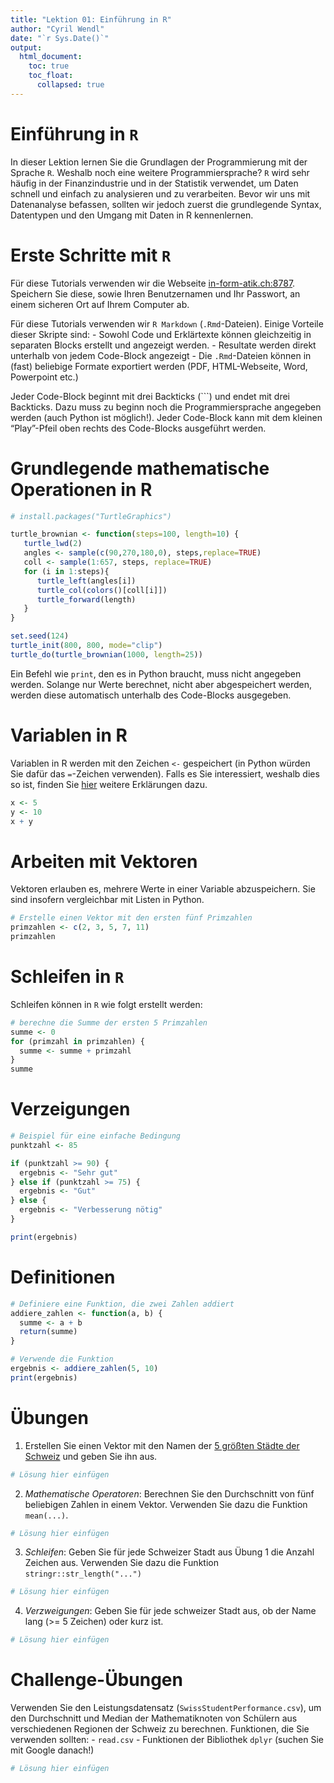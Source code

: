 ```yaml
---
title: "Lektion 01: Einführung in R"
author: "Cyril Wendl"
date: "`r Sys.Date()`"
output:
  html_document:
    toc: true
    toc_float:
      collapsed: true
---
```


# Einführung in `R`

In dieser Lektion lernen Sie die Grundlagen der Programmierung mit der Sprache `R`. Weshalb noch eine weitere Programmiersprache? `R` wird sehr häufig in der Finanzindustrie und in der Statistik verwendet, um Daten schnell und einfach zu analysieren und zu verarbeiten. Bevor wir uns mit Datenanalyse befassen, sollten wir jedoch zuerst die  grundlegende Syntax, Datentypen und den Umgang mit Daten in R kennenlernen.

# Erste Schritte mit `R`

Für diese Tutorials verwenden wir die Webseite [in-form-atik.ch:8787](in-form-atik.ch:8787). Speichern Sie diese, sowie Ihren Benutzernamen und Ihr Passwort, an einem sicheren Ort auf Ihrem Computer ab.

Für diese Tutorials verwenden wir `R Markdown` (`.Rmd`-Dateien). Einige Vorteile dieser Skripte sind:
- Sowohl Code und Erklärtexte können gleichzeitig in separaten Blocks erstellt und angezeigt werden.
- Resultate werden direkt unterhalb von jedem Code-Block angezeigt
- Die `.Rmd`-Dateien können in (fast) beliebige Formate exportiert werden (PDF, HTML-Webseite, Word, Powerpoint etc.)

Jeder Code-Block beginnt mit drei Backticks (```) und endet mit drei Backticks. Dazu muss zu beginn noch die Programmiersprache angegeben werden (auch Python ist möglich!). Jeder Code-Block kann mit dem kleinen "Play"-Pfeil oben rechts des Code-Blocks ausgeführt werden.

# Grundlegende mathematische Operationen in R
```r
# install.packages("TurtleGraphics")
```

```r
turtle_brownian <- function(steps=100, length=10) {
   turtle_lwd(2)
   angles <- sample(c(90,270,180,0), steps,replace=TRUE)
   coll <- sample(1:657, steps, replace=TRUE)
   for (i in 1:steps){
      turtle_left(angles[i])
      turtle_col(colors()[coll[i]])
      turtle_forward(length)
   }
}

set.seed(124)
turtle_init(800, 800, mode="clip")
turtle_do(turtle_brownian(1000, length=25))
```

Ein Befehl wie `print`, den es in Python braucht, muss nicht angegeben werden. Solange nur Werte berechnet, nicht aber abgespeichert werden, werden diese automatisch unterhalb des Code-Blocks ausgegeben.

# Variablen in R

Variablen in R werden mit den Zeichen `<-` gespeichert (in Python würden Sie dafür das `=`-Zeichen verwenden). Falls es Sie interessiert, weshalb dies so ist, finden Sie [hier](https://graebnerc.github.io/RforSocioEcon/basics.html#es:befehle) weitere Erklärungen dazu.

```r
x <- 5
y <- 10
x + y
```

# Arbeiten mit Vektoren

Vektoren erlauben es, mehrere Werte in einer Variable abzuspeichern. Sie sind insofern vergleichbar mit Listen in Python.

```r
# Erstelle einen Vektor mit den ersten fünf Primzahlen
primzahlen <- c(2, 3, 5, 7, 11)
primzahlen
```


# Schleifen in `R`
Schleifen können in `R` wie folgt erstellt werden:

```r
# berechne die Summe der ersten 5 Primzahlen
summe <- 0
for (primzahl in primzahlen) {
  summe <- summe + primzahl
}
summe
```

# Verzeigungen

```r
# Beispiel für eine einfache Bedingung
punktzahl <- 85

if (punktzahl >= 90) {
  ergebnis <- "Sehr gut"
} else if (punktzahl >= 75) {
  ergebnis <- "Gut"
} else {
  ergebnis <- "Verbesserung nötig"
}

print(ergebnis)
```

# Definitionen

```r
# Definiere eine Funktion, die zwei Zahlen addiert
addiere_zahlen <- function(a, b) {
  summe <- a + b
  return(summe)
}

# Verwende die Funktion
ergebnis <- addiere_zahlen(5, 10)
print(ergebnis)
```


# Übungen
1. Erstellen Sie einen Vektor mit den Namen der [5 größten Städte der Schweiz](https://de.wikipedia.org/wiki/Liste_der_Städte_in_der_Schweiz) und geben Sie ihn aus.

```r
# Lösung hier einfügen
```

2. *Mathematische Operatoren*: Berechnen Sie den Durchschnitt von fünf beliebigen Zahlen in einem Vektor. Verwenden Sie dazu die Funktion `mean(...)`.

```r
# Lösung hier einfügen
```

3. *Schleifen*: Geben Sie für jede Schweizer Stadt aus Übung 1 die Anzahl Zeichen aus. Verwenden Sie dazu die Funktion `stringr::str_length("...")`
```r
# Lösung hier einfügen
```

4. *Verzweigungen*: Geben Sie für jede schweizer Stadt aus, ob der Name lang (>= 5 Zeichen) oder kurz ist.
```r
# Lösung hier einfügen
```

# Challenge-Übungen
Verwenden Sie den Leistungsdatensatz (`SwissStudentPerformance.csv`), um den Durchschnitt und Median der Mathematiknoten von Schülern aus verschiedenen Regionen der Schweiz zu berechnen. Funktionen, die Sie verwenden sollten:
- `read.csv`
- Funktionen der Bibliothek `dplyr` (suchen Sie mit Google danach!)
```r
# Lösung hier einfügen
```

